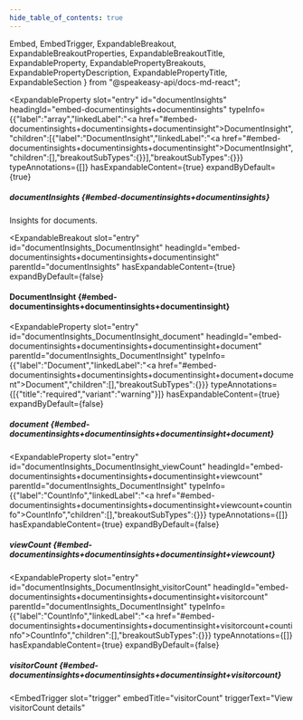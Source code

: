 ```yaml
---
hide_table_of_contents: true
---
```

  Embed,
  EmbedTrigger,
  ExpandableBreakout,
  ExpandableBreakoutProperties,
  ExpandableBreakoutTitle,
  ExpandableProperty,
  ExpandablePropertyBreakouts,
  ExpandablePropertyDescription,
  ExpandablePropertyTitle,
  ExpandableSection
} from "@speakeasy-api/docs-md-react";

<ExpandableSection>

<ExpandableProperty
  slot="entry"
  id="documentInsights"
  headingId="embed-documentinsights+documentinsights"
  typeInfo={{"label":"array","linkedLabel":"<a href=\"#embed-documentinsights+documentinsights+documentinsight\">DocumentInsight</a>","children":[{"label":"DocumentInsight","linkedLabel":"<a href=\"#embed-documentinsights+documentinsights+documentinsight\">DocumentInsight</a>","children":[],"breakoutSubTypes":{}}],"breakoutSubTypes":{}}}
  typeAnnotations={[]}
  hasExpandableContent={true}
  expandByDefault={true}
>

<ExpandablePropertyTitle slot="title">

##### documentInsights \{#embed-documentinsights+documentinsights\}

</ExpandablePropertyTitle>

<ExpandablePropertyDescription slot="description">

Insights for documents.

</ExpandablePropertyDescription>

<ExpandablePropertyBreakouts slot="breakouts">

<ExpandableBreakout
  slot="entry"
  id="documentInsights_DocumentInsight"
  headingId="embed-documentinsights+documentinsights+documentinsight"
  parentId="documentInsights"
  hasExpandableContent={true}
  expandByDefault={false}
>

<ExpandableBreakoutTitle slot="title">

#### DocumentInsight \{#embed-documentinsights+documentinsights+documentinsight\}

</ExpandableBreakoutTitle>

<ExpandableBreakoutProperties slot="properties">

<ExpandableProperty
  slot="entry"
  id="documentInsights_DocumentInsight_document"
  headingId="embed-documentinsights+documentinsights+documentinsight+document"
  parentId="documentInsights_DocumentInsight"
  typeInfo={{"label":"Document","linkedLabel":"<a href=\"#embed-documentinsights+documentinsights+documentinsight+document+document\">Document</a>","children":[],"breakoutSubTypes":{}}}
  typeAnnotations={[{"title":"required","variant":"warning"}]}
  hasExpandableContent={true}
  expandByDefault={false}
>

<ExpandablePropertyTitle slot="title">

##### document \{#embed-documentinsights+documentinsights+documentinsight+document\}

</ExpandablePropertyTitle>

<Embed slot="embed">

<EmbedTrigger slot="trigger" embedTitle="document" triggerText="View document details">

<Embeddocument />

</EmbedTrigger>

</Embed>

</ExpandableProperty>

<ExpandableProperty
  slot="entry"
  id="documentInsights_DocumentInsight_viewCount"
  headingId="embed-documentinsights+documentinsights+documentinsight+viewcount"
  parentId="documentInsights_DocumentInsight"
  typeInfo={{"label":"CountInfo","linkedLabel":"<a href=\"#embed-documentinsights+documentinsights+documentinsight+viewcount+countinfo\">CountInfo</a>","children":[],"breakoutSubTypes":{}}}
  typeAnnotations={[]}
  hasExpandableContent={true}
  expandByDefault={false}
>

<ExpandablePropertyTitle slot="title">

##### viewCount \{#embed-documentinsights+documentinsights+documentinsight+viewcount\}

</ExpandablePropertyTitle>

<Embed slot="embed">

<EmbedTrigger slot="trigger" embedTitle="viewCount" triggerText="View viewCount details">

<Embedviewcount />

</EmbedTrigger>

</Embed>

</ExpandableProperty>

<ExpandableProperty
  slot="entry"
  id="documentInsights_DocumentInsight_visitorCount"
  headingId="embed-documentinsights+documentinsights+documentinsight+visitorcount"
  parentId="documentInsights_DocumentInsight"
  typeInfo={{"label":"CountInfo","linkedLabel":"<a href=\"#embed-documentinsights+documentinsights+documentinsight+visitorcount+countinfo\">CountInfo</a>","children":[],"breakoutSubTypes":{}}}
  typeAnnotations={[]}
  hasExpandableContent={true}
  expandByDefault={false}
>

<ExpandablePropertyTitle slot="title">

##### visitorCount \{#embed-documentinsights+documentinsights+documentinsight+visitorcount\}

</ExpandablePropertyTitle>

<Embed slot="embed">

<EmbedTrigger
  slot="trigger"
  embedTitle="visitorCount"
  triggerText="View visitorCount details"
>

<Embedvisitorcount />

</EmbedTrigger>

</Embed>

</ExpandableProperty>

</ExpandableBreakoutProperties>

</ExpandableBreakout>

</ExpandablePropertyBreakouts>

</ExpandableProperty>

</ExpandableSection>